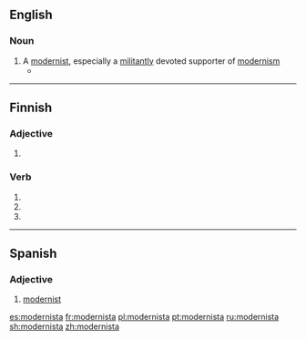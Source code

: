 ==English==

===Noun===
{{en-noun}}

# A [[modernist]], especially a [[militantly]] devoted supporter of [[modernism]]
#* {{quote-news|2009|January 11|Bono|Notes From the Chairman|New York Times|url=http://www.nytimes.com/2009/01/11/opinion/11bono.html
|passage=Francis Albert Sinatra, painter, '''modernista'''.}}

----

==Finnish==

===Adjective===
{{head|fi}}

# {{fi-form of|moderni|type=adjective|case=elative|pl=singular}}

===Verb===
{{head|fi}}

# {{fi-form of|modernistaa|type=verb|mood=indicative|tense=present connegative}}
# {{fi-form of|modernistaa|type=verb|pr=second-person|pl=singular|mood=imperative|tense=present}}
# {{fi-form of|modernistaa|type=verb|pr=second-person|pl=singular|mood=imperative|tense=present connegative}}

----

==Spanish==

===Adjective===
{{es-adj}}

# [[modernist]]

[[es:modernista]]
[[fr:modernista]]
[[pl:modernista]]
[[pt:modernista]]
[[ru:modernista]]
[[sh:modernista]]
[[zh:modernista]]
